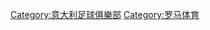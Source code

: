 {{Commons category|Società Sportiva Lazio}}
{{Catmore|拉素體育會}}

[[Category:意大利足球俱樂部|Category:意大利足球俱樂部]]
[[Category:罗马体育|Category:罗马体育]]